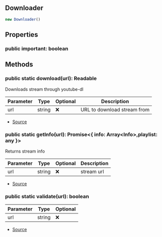 ## Downloader


```typescript
new Downloader()
```


## Properties
### public important: boolean


## Methods
### public static download(url): Readable
Downloads stream through youtube-dl



| Parameter | Type | Optional | Description |
| ----------- | ----------- | ----------- | ----------- |
| url | string | ❌ | URL to download stream from |


- [Source](https://github.com/Androz2091/discord-player/blob/7529a33/packages/downloader/src/Downloader.ts#L24)
### public static getInfo(url): Promise\<\{ info: Array\<Info>,playlist: any }>
Returns stream info



| Parameter | Type | Optional | Description |
| ----------- | ----------- | ----------- | ----------- |
| url | string | ❌ | stream url |


- [Source](https://github.com/Androz2091/discord-player/blob/7529a33/packages/downloader/src/Downloader.ts#L49)
### public static validate(url): boolean
| Parameter | Type | Optional |
| ----------- | ----------- | ----------- |
| url | string | ❌ |


- [Source](https://github.com/Androz2091/discord-player/blob/7529a33/packages/downloader/src/Downloader.ts#L83)